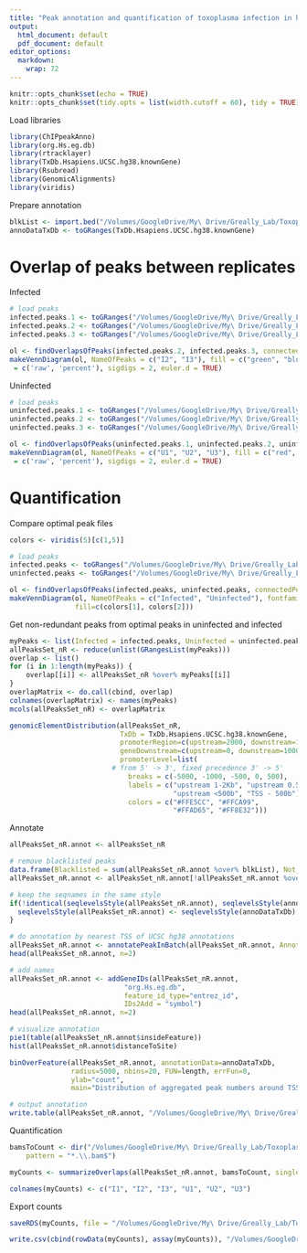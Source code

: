 ```yaml
---
title: "Peak annotation and quantification of toxoplasma infection in human"
output:
  html_document: default
  pdf_document: default
editor_options:
  markdown:
    wrap: 72
---
```


```r
knitr::opts_chunk$set(echo = TRUE)
knitr::opts_chunk$set(tidy.opts = list(width.cutoff = 60), tidy = TRUE)
```

Load libraries
```r
library(ChIPpeakAnno)
library(org.Hs.eg.db)
library(rtracklayer)
library(TxDb.Hsapiens.UCSC.hg38.knownGene)
library(Rsubread)
library(GenomicAlignments)
library(viridis)
```

Prepare annotation
```r
blkList <- import.bed("/Volumes/GoogleDrive/My\ Drive/Greally_Lab/Toxoplasma/Genomes/GRCh38/ENCFF356LFX.bed.gz")
annoDataTxDb <- toGRanges(TxDb.Hsapiens.UCSC.hg38.knownGene)
```

# Overlap of peaks between replicates

Infected
```r
# load peaks
infected.peaks.1 <- toGRanges("/Volumes/GoogleDrive/My\ Drive/Greally_Lab/Toxoplasma/Human/ATAC-Seq/Peakcalling/I1.sorted.bam.sorted.rmchrM.bam.sorted.rmDups.bam.filtered.bam.sorted.shift.bam.human.bam_peaks.narrowPeak", format="narrowPeak")
infected.peaks.2 <- toGRanges("/Volumes/GoogleDrive/My\ Drive/Greally_Lab/Toxoplasma/Human/ATAC-Seq/Peakcalling/I2.sorted.bam.sorted.rmchrM.bam.sorted.rmDups.bam.filtered.bam.sorted.shift.bam.human.bam_peaks.narrowPeak", format="narrowPeak")
infected.peaks.3 <- toGRanges("/Volumes/GoogleDrive/My\ Drive/Greally_Lab/Toxoplasma/Human/ATAC-Seq/Peakcalling/I3.sorted.bam.sorted.rmchrM.bam.sorted.rmDups.bam.filtered.bam.sorted.shift.bam.human.bam_peaks.narrowPeak", format="narrowPeak")

ol <- findOverlapsOfPeaks(infected.peaks.2, infected.peaks.3, connectedPeaks = "keepAll")
makeVennDiagram(ol, NameOfPeaks = c("I2", "I3"), fill = c("green", "blue"), fontfamily = "Arial", cex = 1.5, cat.cex = 2, cat.fontfamily = "Arial", cat.default.pos = "outer", print.mode	
 = c('raw', 'percent'), sigdigs = 2, euler.d = TRUE)
```

Uninfected
```r
# load peaks
uninfected.peaks.1 <- toGRanges("/Volumes/GoogleDrive/My\ Drive/Greally_Lab/Toxoplasma/Human/ATAC-Seq/Peakcalling/U1.bam.sorted.bam.sorted.rmchrM.bam.sorted.rmDups.bam.filtered.bam.human.downsampled.bam_peaks.narrowPeak", format="narrowPeak")
uninfected.peaks.2 <- toGRanges("/Volumes/GoogleDrive/My\ Drive/Greally_Lab/Toxoplasma/Human/ATAC-Seq/Peakcalling/U2.bam.sorted.bam.sorted.rmchrM.bam.sorted.rmDups.bam.filtered.bam.human.downsampled.bam_peaks.narrowPeak", format="narrowPeak")
uninfected.peaks.3 <- toGRanges("/Volumes/GoogleDrive/My\ Drive/Greally_Lab/Toxoplasma/Human/ATAC-Seq/Peakcalling/U3.bam.sorted.bam.sorted.rmchrM.bam.sorted.rmDups.bam.filtered.bam.human.downsampled.bam_peaks.narrowPeak", format="narrowPeak")

ol <- findOverlapsOfPeaks(uninfected.peaks.1, uninfected.peaks.2, uninfected.peaks.3, connectedPeaks = "keepAll")
makeVennDiagram(ol, NameOfPeaks = c("U1", "U2", "U3"), fill = c("red", "green", "blue"), fontfamily = "Arial", cex = 1.5, cat.cex = 2, cat.fontfamily = "Arial", cat.default.pos = "outer", print.mode	
 = c('raw', 'percent'), sigdigs = 2, euler.d = TRUE)
```

# Quantification

Compare optimal peak files
```r
colors <- viridis(5)[c(1,5)]

# load peaks
infected.peaks <- toGRanges("/Volumes/GoogleDrive/My\ Drive/Greally_Lab/Toxoplasma/Human/ATAC-Seq/Peakcalling/Infected_narrowPeak_optimal.bed", format="narrowPeak")
uninfected.peaks <- toGRanges("/Volumes/GoogleDrive/My\ Drive/Greally_Lab/Toxoplasma/Human/ATAC-Seq/Peakcalling/Uninfected_narrowPeak_optimal.bed", format="narrowPeak")

ol <- findOverlapsOfPeaks(infected.peaks, uninfected.peaks, connectedPeaks = "keepAll")
makeVennDiagram(ol, NameOfPeaks = c("Infected", "Uninfected"), fontfamily = "Arial", cex = 1.5, cat.cex = 2, cat.fontfamily = "Arial", cat.default.pos = "outer", print.mode = c('raw', 'percent'), sigdigs = 2, euler.d = TRUE,
                fill=c(colors[1], colors[2]))
```

Get non-redundant peaks from optimal peaks in uninfected and infected
```r
myPeaks <- list(Infected = infected.peaks, Uninfected = uninfected.peaks)
allPeaksSet_nR <- reduce(unlist(GRangesList(myPeaks)))
overlap <- list()
for (i in 1:length(myPeaks)) {
    overlap[[i]] <- allPeaksSet_nR %over% myPeaks[[i]]
}
overlapMatrix <- do.call(cbind, overlap)
colnames(overlapMatrix) <- names(myPeaks)
mcols(allPeaksSet_nR) <- overlapMatrix

genomicElementDistribution(allPeaksSet_nR, 
                           TxDb = TxDb.Hsapiens.UCSC.hg38.knownGene,
                           promoterRegion=c(upstream=2000, downstream=100),
                           geneDownstream=c(upstream=0, downstream=1000),
                           promoterLevel=list(
                         # from 5' -> 3', fixed precedence 3' -> 5'
                             breaks = c(-5000, -1000, -500, 0, 500),
                             labels = c("upstream 1-2Kb", "upstream 0.5-1Kb", 
                                        "upstream <500b", "TSS - 500b"),
                             colors = c("#FFE5CC", "#FFCA99", 
                                        "#FFAD65", "#FF8E32")))
```

Annotate
```r
allPeaksSet_nR.annot <- allPeaksSet_nR

# remove blacklisted peaks
data.frame(Blacklisted = sum(allPeaksSet_nR.annot %over% blkList), Not_Blacklisted = sum(!allPeaksSet_nR.annot %over% blkList))
allPeaksSet_nR.annot <- allPeaksSet_nR.annot[!allPeaksSet_nR.annot %over% blkList]

# keep the seqnames in the same style
if(!identical(seqlevelsStyle(allPeaksSet_nR.annot), seqlevelsStyle(annoDataTxDb))){
  seqlevelsStyle(allPeaksSet_nR.annot) <- seqlevelsStyle(annoDataTxDb)[1]
}

# do annotation by nearest TSS of UCSC hg38 annotations
allPeaksSet_nR.annot <- annotatePeakInBatch(allPeaksSet_nR.annot, AnnotationData=annoDataTxDb, select = "all", output= "overlapping", FeatureLocForDistance="TSS", PeakLocForDistance = "middle", bindingRegion = c(-5000, 5000))
head(allPeaksSet_nR.annot, n=2)

# add names
allPeaksSet_nR.annot <- addGeneIDs(allPeaksSet_nR.annot,
                            "org.Hs.eg.db",
                            feature_id_type="entrez_id",
                            IDs2Add = "symbol")
head(allPeaksSet_nR.annot, n=2)

# visualize annotation
pie1(table(allPeaksSet_nR.annot$insideFeature))
hist(allPeaksSet_nR.annot$distanceToSite)

binOverFeature(allPeaksSet_nR.annot, annotationData=annoDataTxDb,
               radius=5000, nbins=20, FUN=length, errFun=0,
               ylab="count",
               main="Distribution of aggregated peak numbers around TSS")

# output annotation
write.table(allPeaksSet_nR.annot, "/Volumes/GoogleDrive/My\ Drive/Greally_Lab/Toxoplasma/Human/ATAC-Seq/Peakcalling/Non-redundent_narrowPeak_optimal.chippeakanno.bed", sep = "\t", quote = FALSE)
```

Quantification
```r
bamsToCount <- dir("/Volumes/GoogleDrive/My\ Drive/Greally_Lab/Toxoplasma/Human/ATAC-Seq/Alignment", full.names = TRUE,
    pattern = "*.\\.bam$")

myCounts <- summarizeOverlaps(allPeaksSet_nR.annot, bamsToCount, singleEnd = FALSE, fragments=TRUE)

colnames(myCounts) <- c("I1", "I2", "I3", "U1", "U2", "U3")
```

Export counts
```r
saveRDS(myCounts, file = "/Volumes/GoogleDrive/My\ Drive/Greally_Lab/Toxoplasma/Human/ATAC-Seq/Quantification/Non-redundent_narrowPeak_optimal.chippeakanno.rds")

write.csv(cbind(rowData(myCounts), assay(myCounts)), "/Volumes/GoogleDrive/My\ Drive/Greally_Lab/Toxoplasma/Human/ATAC-Seq/Quantification/Non-redundent_narrowPeak_optimal.chippeakanno.csv", quote = FALSE)
```